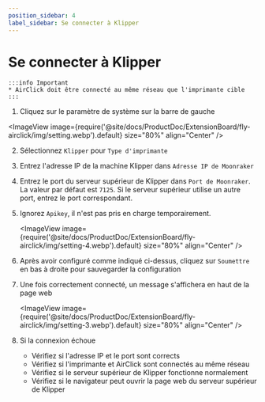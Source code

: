 ```yaml
---
position_sidebar: 4
label_sidebar: Se connecter à Klipper
---
```


# Se connecter à Klipper

    :::info Important
    * AirClick doit être connecté au même réseau que l'imprimante cible
    :::

1. Cliquez sur le paramètre de système sur la barre de gauche
    
<ImageView image={require('@site/docs/ProductDoc/ExtensionBoard/fly-airclick/img/setting.webp').default} size="80%" align="Center" />

2. Sélectionnez `Klipper` pour `Type d'imprimante`
3. Entrez l'adresse IP de la machine Klipper dans `Adresse IP de Moonraker`
4. Entrez le port du serveur supérieur de Klipper dans `Port de Moonraker`. La valeur par défaut est `7125`. Si le serveur supérieur utilise un autre port, entrez le port correspondant.
5. Ignorez `Apikey`, il n'est pas pris en charge temporairement.

    <ImageView image={require('@site/docs/ProductDoc/ExtensionBoard/fly-airclick/img/setting-4.webp').default} size="80%" align="Center" />

6. Après avoir configuré comme indiqué ci-dessus, cliquez sur `Soumettre` en bas à droite pour sauvegarder la configuration
7. Une fois correctement connecté, un message s'affichera en haut de la page web

     <ImageView image={require('@site/docs/ProductDoc/ExtensionBoard/fly-airclick/img/setting-3.webp').default} size="80%" align="Center" />

8. Si la connexion échoue
    - Vérifiez si l'adresse IP et le port sont corrects
    - Vérifiez si l'imprimante et AirClick sont connectés au même réseau
    - Vérifiez si le serveur supérieur de Klipper fonctionne normalement
    - Vérifiez si le navigateur peut ouvrir la page web du serveur supérieur de Klipper